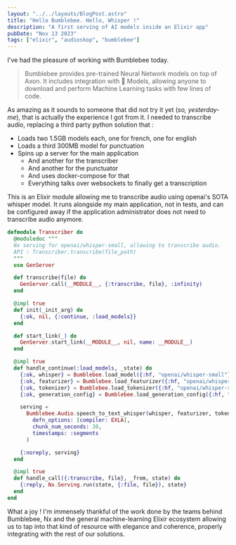 ```yaml
---
layout: "../../layouts/BlogPost.astro"
title: "Hello Bumblebee. Hello, Whisper !"
description: "A first serving of AI models inside an Elixir app"
pubDate: "Nov 13 2023"
tags: ["elixir", "audioskop", "bumblebee"]
---
```


I've had the pleasure of working with Bumblebee today.

> Bumblebee provides pre-trained Neural Network models on top of Axon. It includes integration with 🤗 Models, allowing anyone to download and perform Machine Learning tasks with few lines of code.

As amazing as it sounds to someone that did not try it yet (*so, yesterday-me*), that is actually the experience I got from it. I needed to transcribe audio, replacing a third party python solution that :

- Loads two 1.5GB models each, one for french, one for english
- Loads a third 300MB model for punctuation
- Spins up a server for the main application
  - And another for the transcriber
  - And another for the punctuator
  - And uses docker-compose for that
  - Everything talks over websockets to finally get a transcription

This is an Elixir module allowing me to transcribe audio using openai's SOTA whisper model. It runs alongside my main application, not in tests, and can be configured away if the application administrator does not need to transcribe audio anymore.

```elixir
defmodule Transcriber do
  @moduledoc """
  Nx serving for openai/whisper-small, allowing to transcribe audio.
  API : Transcriber.transcribe(file_path)
  """
  use GenServer

  def transcribe(file) do
    GenServer.call(__MODULE__, {:transcribe, file}, :infinity)
  end

  @impl true
  def init(_init_arg) do
    {:ok, nil, {:continue, :load_models}}
  end

  def start_link(_) do
    GenServer.start_link(__MODULE__, nil, name: __MODULE__)
  end

  @impl true
  def handle_continue(:load_models, _state) do
    {:ok, whisper} = Bumblebee.load_model({:hf, "openai/whisper-small"})
    {:ok, featurizer} = Bumblebee.load_featurizer({:hf, "openai/whisper-small"})
    {:ok, tokenizer} = Bumblebee.load_tokenizer({:hf, "openai/whisper-small"})
    {:ok, generation_config} = Bumblebee.load_generation_config({:hf, "openai/whisper-small"})

    serving =
      Bumblebee.Audio.speech_to_text_whisper(whisper, featurizer, tokenizer, generation_config,
        defn_options: [compiler: EXLA],
        chunk_num_seconds: 30,
        timestamps: :segments
      )

    {:noreply, serving}
  end

  @impl true
  def handle_call({:transcribe, file}, _from, state) do
    {:reply, Nx.Serving.run(state, {:file, file}), state}
  end
end
```

What a joy ! I'm immensely thankful of the work done by the teams behind Bumblebee, Nx and the general machine-learning Elixir ecosystem allowing us to tap into that kind of resource with elegance and coherence, properly integrating with the rest of our solutions.

